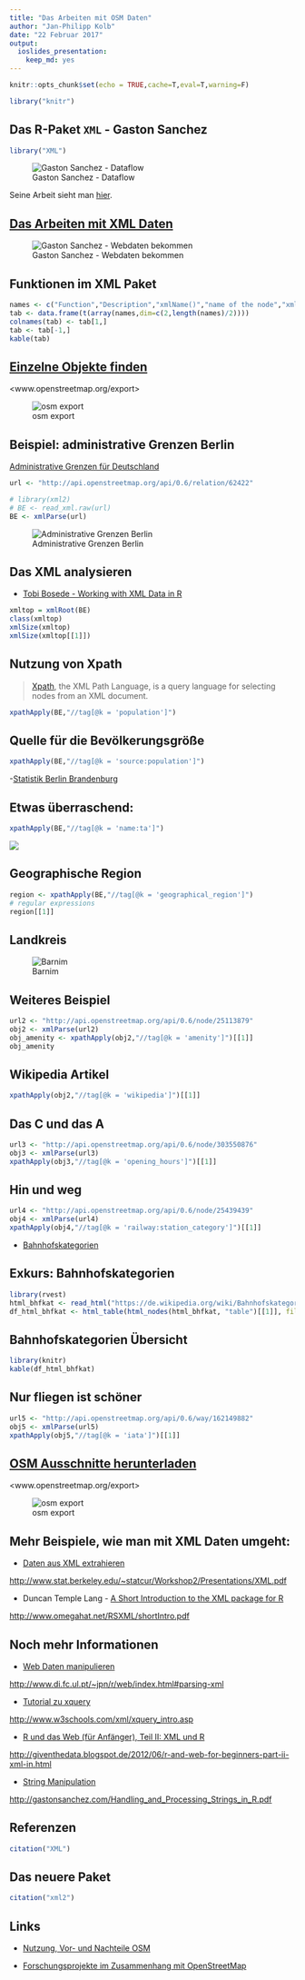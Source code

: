```yaml
---
title: "Das Arbeiten mit OSM Daten"
author: "Jan-Philipp Kolb"
date: "22 Februar 2017"
output: 
  ioslides_presentation: 
    keep_md: yes
---
```


```r
knitr::opts_chunk$set(echo = TRUE,cache=T,eval=T,warning=F)
```




```r
library("knitr")
```




## Das R-Paket `XML` - Gaston Sanchez

```r
library("XML")
```

![Gaston Sanchez - Dataflow](figure/GastonSanchez2.png)

Seine Arbeit sieht man [hier](http://gastonsanchez.com/).


## [Das Arbeiten mit XML Daten](https://github.com/gastonstat/tutorial-R-web-data/blob/master/04-parsing-xml/04-parsing-xml.pdf)

![Gaston Sanchez - Webdaten bekommen](figure/GastonSanchez3.PNG)


## Funktionen im XML Paket

```r
names <- c("Function","Description","xmlName()","name of the node","xmlSize()","number of subnodes","xmlAttrs()","named character vector of all attributes","xmlGetAttr()","value of a single attribute","xmlValue()","contents of a leaf node","xmlParent()","name of parent node","xmlAncestors()","name of ancestor nodes","getSibling()","siblings to the right or to the left","xmlNamespace()","the namespace (if there’s one)")
tab <- data.frame(t(array(names,dim=c(2,length(names)/2))))
colnames(tab) <- tab[1,]
tab <- tab[-1,]
kable(tab)
```


## [Einzelne Objekte finden](http://www.openstreetmap.org/export)

<www.openstreetmap.org/export>

![osm export](figure/admgrBer.PNG)


## Beispiel: administrative Grenzen Berlin

[Administrative Grenzen für Deutschland](http://wiki.openstreetmap.org/wiki/DE:Grenze#Bundesl.C3.A4ndergrenze_-_admin_level.3D4)

```r
url <- "http://api.openstreetmap.org/api/0.6/relation/62422"
```

```r
# library(xml2)
# BE <- read_xml.raw(url)
BE <- xmlParse(url)
```

![Administrative Grenzen  Berlin](https://raw.githubusercontent.com/Japhilko/GeoData/master/data/figure/ExampleAdmBE.PNG)

## Das XML analysieren

- [Tobi Bosede - Working with XML Data in R](http://www.informit.com/articles/article.aspx?p=2215520)

```r
xmltop = xmlRoot(BE)
class(xmltop)
xmlSize(xmltop)
xmlSize(xmltop[[1]])
```


## Nutzung von Xpath

> [Xpath](https://de.wikipedia.org/wiki/XPath), the XML Path Language, is a query language for selecting nodes from an XML document. 

```r
xpathApply(BE,"//tag[@k = 'population']")
```


## Quelle für die Bevölkerungsgröße

```r
xpathApply(BE,"//tag[@k = 'source:population']")
```

-[Statistik Berlin Brandenburg](https://www.statistik-berlin-brandenburg.de/datenbank/inhalt-datenbank.asp)

## Etwas überraschend: 

```r
xpathApply(BE,"//tag[@k = 'name:ta']")
```

![](figure/OSMBerta.png)

## Geographische Region

```r
region <- xpathApply(BE,"//tag[@k = 'geographical_region']")
# regular expressions
region[[1]]
```

## Landkreis

![Barnim](figure/Barnim.png)


## Weiteres Beispiel

```r
url2 <- "http://api.openstreetmap.org/api/0.6/node/25113879"
obj2 <- xmlParse(url2)
obj_amenity <- xpathApply(obj2,"//tag[@k = 'amenity']")[[1]]
obj_amenity
```

## Wikipedia Artikel

```r
xpathApply(obj2,"//tag[@k = 'wikipedia']")[[1]]
```

## Das C und das A

```r
url3 <- "http://api.openstreetmap.org/api/0.6/node/303550876"
obj3 <- xmlParse(url3)
xpathApply(obj3,"//tag[@k = 'opening_hours']")[[1]]
```

## Hin und weg

```r
url4 <- "http://api.openstreetmap.org/api/0.6/node/25439439"
obj4 <- xmlParse(url4)
xpathApply(obj4,"//tag[@k = 'railway:station_category']")[[1]]
```

- [Bahnhofskategorien](https://de.wikipedia.org/wiki/Bahnhofskategorie)

## Exkurs: Bahnhofskategorien

```r
library(rvest)
html_bhfkat <- read_html("https://de.wikipedia.org/wiki/Bahnhofskategorie")
df_html_bhfkat <- html_table(html_nodes(html_bhfkat, "table")[[1]], fill = TRUE)
```

## Bahnhofskategorien Übersicht

```r
library(knitr)
kable(df_html_bhfkat)
```

## Nur fliegen ist schöner

```r
url5 <- "http://api.openstreetmap.org/api/0.6/way/162149882"
obj5 <- xmlParse(url5)
xpathApply(obj5,"//tag[@k = 'iata']")[[1]]
```






## [OSM Ausschnitte herunterladen](http://www.openstreetmap.org/export)

<www.openstreetmap.org/export>

![osm export](http://www.azavea.com/blogs/atlas/wp-content/uploads/2015/11/openstreetmap_export-1024x505.png)

## Mehr Beispiele, wie man mit XML Daten umgeht:


- [Daten aus XML extrahieren](http://www.stat.berkeley.edu/~statcur/Workshop2/Presentations/XML.pdf)

<http://www.stat.berkeley.edu/~statcur/Workshop2/Presentations/XML.pdf>

- Duncan Temple Lang - [A Short Introduction to the XML package for R](http://www.omegahat.net/RSXML/shortIntro.pdf)

<http://www.omegahat.net/RSXML/shortIntro.pdf>

## Noch mehr Informationen

- [Web Daten manipulieren](http://www.di.fc.ul.pt/~jpn/r/web/index.html#parsing-xml)

<http://www.di.fc.ul.pt/~jpn/r/web/index.html#parsing-xml>

- [Tutorial zu xquery](http://www.w3schools.com/xml/xquery_intro.asp)

<http://www.w3schools.com/xml/xquery_intro.asp>

- [R und das Web (für Anfänger), Teil II: XML und R](http://giventhedata.blogspot.de/2012/06/r-and-web-for-beginners-part-ii-xml-in.html)

<http://giventhedata.blogspot.de/2012/06/r-and-web-for-beginners-part-ii-xml-in.html>

- [String Manipulation](http://gastonsanchez.com/Handling_and_Processing_Strings_in_R.pdf)

<http://gastonsanchez.com/Handling_and_Processing_Strings_in_R.pdf>

## Referenzen

```r
citation("XML")
```

## Das neuere Paket

```r
citation("xml2")
```


## Links

- [Nutzung, Vor- und Nachteile OSM](https://www.e-education.psu.edu/geog585/node/738)

- [Forschungsprojekte im Zusammenhang mit OpenStreetMap](http://wiki.openstreetmap.org/wiki/Research)